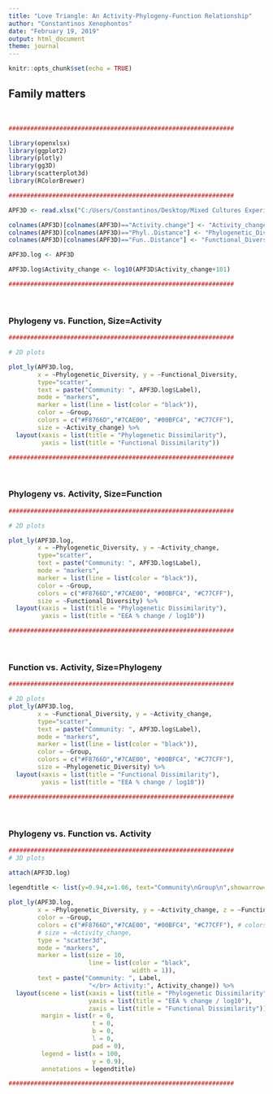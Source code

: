```yaml
---
title: "Love Triangle: An Activity-Phylogeny-Function Relationship"
author: "Constantinos Xenophontos"
date: "February 19, 2019"
output: html_document
theme: journal
---
```


<style>
.main-container {
  max-width: 1800px;
  margin-left: 500px;
  margin-right: auto;
}
</style>

```r
knitr::opts_chunk$set(echo = TRUE)
```

## Family matters

&nbsp;
&nbsp;
&nbsp;

```r
##############################################################

library(openxlsx)
library(ggplot2)
library(plotly)
library(gg3D)
library(scatterplot3d)
library(RColorBrewer)

##############################################################

APF3D <- read.xlsx("C:/Users/Constantinos/Desktop/Mixed Cultures Experiment - 2018/Assay-25_Fluorescence Assays Rates/Clusters/Activity-Dissimilarity matrix.xlsx")

colnames(APF3D)[colnames(APF3D)=="Activity.change"] <- "Activity_change"
colnames(APF3D)[colnames(APF3D)=="Phyl..Distance"] <- "Phylogenetic_Diversity"
colnames(APF3D)[colnames(APF3D)=="Fun..Distance"] <- "Functional_Diversity"

APF3D.log <- APF3D

APF3D.log$Activity_change <- log10(APF3D$Activity_change+101)

##############################################################
```

&nbsp;
&nbsp;
&nbsp;

### Phylogeny vs. Function, Size=Activity

```r
##############################################################

# 2D plots

plot_ly(APF3D.log,
        x = ~Phylogenetic_Diversity, y = ~Functional_Diversity,
        type="scatter",
        text = paste("Community: ", APF3D.log$Label),
        mode = "markers",
        marker = list(line = list(color = "black")),
        color = ~Group,
        colors = c("#F8766D","#7CAE00", "#00BFC4", "#C77CFF"),
        size = ~Activity_change) %>%
  layout(xaxis = list(title = "Phylogenetic Dissimilarity"),
         yaxis = list(title = "Functional Dissimilarity"))

##############################################################
```

&nbsp;
&nbsp;
&nbsp;

### Phylogeny vs. Activity, Size=Function

```r
##############################################################

# 2D plots

plot_ly(APF3D.log,
        x = ~Phylogenetic_Diversity, y = ~Activity_change,
        type="scatter",
        text = paste("Community: ", APF3D.log$Label),
        mode = "markers",
        marker = list(line = list(color = "black")),
        color = ~Group,
        colors = c("#F8766D","#7CAE00", "#00BFC4", "#C77CFF"),
        size = ~Functional_Diversity) %>%
  layout(xaxis = list(title = "Phylogenetic Dissimilarity"),
         yaxis = list(title = "EEA % change / log10"))

##############################################################
```

&nbsp;
&nbsp;
&nbsp;

### Function vs. Activity, Size=Phylogeny

```r
##############################################################

# 2D plots
plot_ly(APF3D.log,
        x = ~Functional_Diversity, y = ~Activity_change,
        type="scatter",
        text = paste("Community: ", APF3D.log$Label),
        mode = "markers",
        marker = list(line = list(color = "black")),
        color = ~Group,
        colors = c("#F8766D","#7CAE00", "#00BFC4", "#C77CFF"),
        size = ~Phylogenetic_Diversity) %>%
  layout(xaxis = list(title = "Functional Dissimilarity"),
         yaxis = list(title = "EEA % change / log10"))

##############################################################
```

&nbsp;
&nbsp;
&nbsp;

### Phylogeny vs. Function vs. Activity

```r
##############################################################
# 3D plots

attach(APF3D.log)

legendtitle <- list(y=0.94,x=1.06, text="Community\nGroup\n",showarrow=F)
      
plot_ly(APF3D.log,
        x = ~Phylogenetic_Diversity, y = ~Activity_change, z = ~Functional_Diversity,
        color = ~Group,
        colors = c("#F8766D","#7CAE00", "#00BFC4", "#C77CFF"), # colors = "Set1",
        # size = ~Activity_change,
        type = "scatter3d",
        mode = "markers",
        marker = list(size = 10,
                      line = list(color = "black",
                                  width = 1)),
        text = paste("Community: ", Label,
                      "</br> Activity:", Activity_change)) %>%
  layout(scene = list(xaxis = list(title = "Phylogenetic Dissimilarity"),
                      yaxis = list(title = "EEA % change / log10"),
                      zaxis = list(title = "Functional Dissimilarity")),
         margin = list(r = 0,
                       t = 0,
                       b = 0,
                       l = 0,
                       pad = 0),
         legend = list(x = 100,
                       y = 0.9),
         annotations = legendtitle)

##############################################################
```